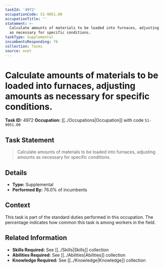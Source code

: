 ```yaml
---
taskId: '4972'
occupationCode: 51-9051.00
occupationTitle: ''
statement: >-
  Calculate amounts of materials to be loaded into furnaces, adjusting amounts
  as necessary for specific conditions.
taskType: Supplemental
incumbentsResponding: 76
collection: Tasks
source: onet
---
```

# Calculate amounts of materials to be loaded into furnaces, adjusting amounts as necessary for specific conditions.

**Task ID:** 4972
**Occupation:** [[../Occupations|Occupation]] with code `51-9051.00`

## Task Statement

> Calculate amounts of materials to be loaded into furnaces, adjusting amounts as necessary for specific conditions.

## Details

- **Type:** Supplemental
- **Performed By:** 76.0% of incumbents

## Context

This task is part of the standard duties performed in this occupation. The percentage indicates how common this task is among workers in the field.

## Related Information

- **Skills Required:** See [[../Skills|Skills]] collection
- **Abilities Required:** See [[../Abilities|Abilities]] collection
- **Knowledge Required:** See [[../Knowledge|Knowledge]] collection
